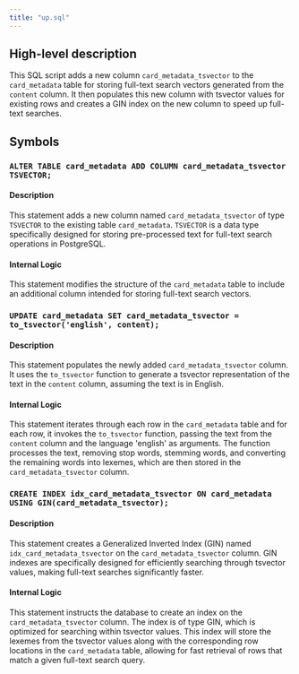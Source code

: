 ```yaml
---
title: "up.sql"
---
```


## High-level description
This SQL script adds a new column `card_metadata_tsvector` to the `card_metadata` table for storing full-text search vectors generated from the `content` column. It then populates this new column with tsvector values for existing rows and creates a GIN index on the new column to speed up full-text searches. 

## Symbols

### `ALTER TABLE card_metadata ADD COLUMN card_metadata_tsvector TSVECTOR;`
#### Description
This statement adds a new column named `card_metadata_tsvector` of type `TSVECTOR` to the existing table `card_metadata`. `TSVECTOR` is a data type specifically designed for storing pre-processed text for full-text search operations in PostgreSQL.

#### Internal Logic
This statement modifies the structure of the `card_metadata` table to include an additional column intended for storing full-text search vectors.

### `UPDATE card_metadata SET card_metadata_tsvector = to_tsvector('english', content);`
#### Description
This statement populates the newly added `card_metadata_tsvector` column. It uses the `to_tsvector` function to generate a tsvector representation of the text in the `content` column, assuming the text is in English.

#### Internal Logic
This statement iterates through each row in the `card_metadata` table and for each row, it invokes the `to_tsvector` function, passing the text from the `content` column and the language 'english' as arguments. The function processes the text, removing stop words, stemming words, and converting the remaining words into lexemes, which are then stored in the `card_metadata_tsvector` column.

### `CREATE INDEX idx_card_metadata_tsvector ON card_metadata USING GIN(card_metadata_tsvector);`
#### Description
This statement creates a Generalized Inverted Index (GIN) named `idx_card_metadata_tsvector` on the `card_metadata_tsvector` column. GIN indexes are specifically designed for efficiently searching through tsvector values, making full-text searches significantly faster.

#### Internal Logic
This statement instructs the database to create an index on the `card_metadata_tsvector` column. The index is of type GIN, which is optimized for searching within tsvector values. This index will store the lexemes from the tsvector values along with the corresponding row locations in the `card_metadata` table, allowing for fast retrieval of rows that match a given full-text search query.

